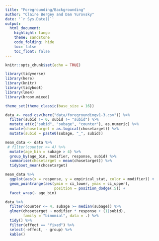 ```yaml
---
title: "Foregrounding/Backgrounding"
author: "Claire Bergey and Dan Yurovsky"
date: '`r Sys.Date()`'
output:
  html_document:
    highlight: tango
    theme: sandstone
    code_folding: hide
    toc: false
    toc_float: false
---
```


```r
knitr::opts_chunk$set(echo = TRUE)
```

```r
library(tidyverse)
library(here)
library(knitr)
library(tidyboot)
library(lme4)
library(broom.mixed)

theme_set(theme_classic(base_size = 16))
```

```r
data <- read_csv(here("data/foregroundingv1-3.csv")) %>%
  filter(subid != 0, subid != "subid") %>%
  mutate_at(c("subid", "subage", "counter"), as.numeric) %>%
  mutate(chosetarget = as.logical(chosetarget)) %>%
  mutate(subid = paste0(subage, "_", subid))
```

```r
mean_data <- data %>%
 # filter(counter <= 4) %>%
  mutate(age_bin = subage > 4) %>%
  group_by(age_bin, modifier, response, subid) %>%
  summarise(chosetarget = mean(chosetarget)) %>%
  tidyboot_mean(chosetarget) 

mean_data %>%
  ggplot(aes(x = response, y = empirical_stat, color = modifier)) + 
  geom_pointrange(aes(ymin = ci_lower, ymax = ci_upper),
                      position = position_dodge(.5)) + 
  facet_wrap(~ age_bin)
```

```r
data %>%
  filter(counter <= 4, subage >= median(subage)) %>%
  glmer(chosetarget ~ modifier * response + (1|subid),
        family = "binomial", data = .) %>%
  tidy() %>%
  filter(effect == "fixed") %>%
  select(-effect, - group) %>%
  kable()
```

